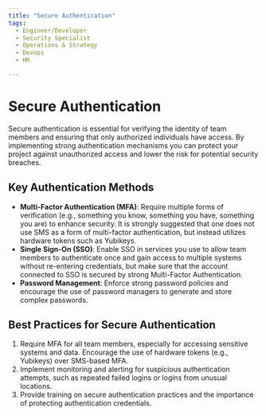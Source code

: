 ```yaml
---
title: "Secure Authentication"
tags:
  - Engineer/Developer
  - Security Specialist
  - Operations & Strategy
  - Devops
  - HR

---
```



<TagProvider>
<TagFilter />

# Secure Authentication

<TagList tags={frontmatter.tags} />
<AttributionList contributors={frontmatter.contributors} />

Secure authentication is essential for verifying the identity of team members and ensuring that only authorized individuals have access. By implementing strong authentication mechanisms you can protect your project against unauthorized access and lower the risk for potential security breaches.

## Key Authentication Methods

- **Multi-Factor Authentication (MFA)**: Require multiple forms of verification (e.g., something you know, something you have, something you are) to enhance security. It is strongly suggested that one does not use SMS as a form of multi-factor authentication, but instead utilizes hardware tokens such as Yubikeys.
- **Single Sign-On (SSO)**: Enable SSO in services you use to allow team members to authenticate once and gain access to multiple systems without re-entering credentials, but make sure that the account connected to SSO is secured by strong Multi-Factor Authentication.
- **Password Management**: Enforce strong password policies and encourage the use of password managers to generate and store complex passwords.

## Best Practices for Secure Authentication

1. Require MFA for all team members, especially for accessing sensitive systems and data. Encourage the use of hardware tokens (e.g., Yubikeys) over SMS-based MFA.
2. Implement monitoring and alerting for suspicious authentication attempts, such as repeated failed logins or logins from unusual locations.
3. Provide training on secure authentication practices and the importance of protecting authentication credentials.

</TagProvider>